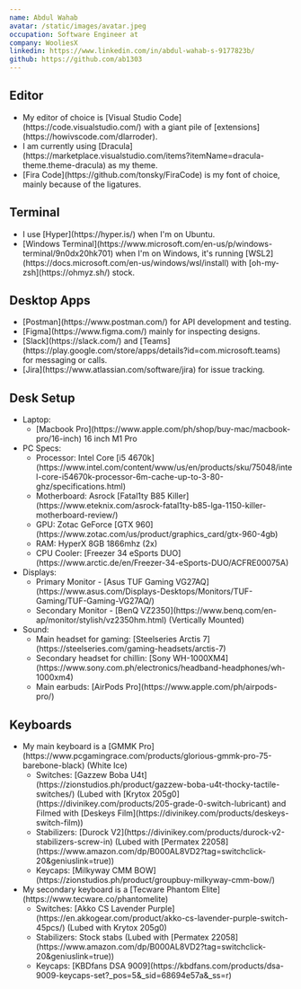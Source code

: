```yaml
---
name: Abdul Wahab
avatar: /static/images/avatar.jpeg
occupation: Software Engineer at
company: WooliesX
linkedin: https://www.linkedin.com/in/abdul-wahab-s-9177823b/
github: https://github.com/ab1303
---
```


## Editor

<ul>
  <li>
    My editor of choice is [Visual Studio Code](https://code.visualstudio.com/) with a giant pile of
    [extensions](https://howivscode.com/dlarroder).
  </li>
  <li>
    I am currently using
    [Dracula](https://marketplace.visualstudio.com/items?itemName=dracula-theme.theme-dracula) as my
    theme.
  </li>
  <li>
    [Fira Code](https://github.com/tonsky/FiraCode) is my font of choice, mainly because of the
    ligatures.
  </li>
</ul>

## Terminal

<ul>
  <li>I use [Hyper](https://hyper.is/) when I'm on Ubuntu.</li>
  <li>
    [Windows Terminal](https://www.microsoft.com/en-us/p/windows-terminal/9n0dx20hk701) when I'm on
    Windows, it's running [WSL2](https://docs.microsoft.com/en-us/windows/wsl/install) with
    [oh-my-zsh](https://ohmyz.sh/) stock.
  </li>
</ul>

## Desktop Apps

<ul>
  <li>[Postman](https://www.postman.com/) for API development and testing.</li>
  <li>[Figma](https://www.figma.com/) mainly for inspecting designs.</li>
  <li>
    [Slack](https://slack.com/) and
    [Teams](https://play.google.com/store/apps/details?id=com.microsoft.teams) for messaging or
    calls.
  </li>
  <li>[Jira](https://www.atlassian.com/software/jira) for issue tracking.</li>
</ul>

## Desk Setup

<ul>
  <li>
    Laptop:
    <ul>
      <li>
        [Macbook Pro](https://www.apple.com/ph/shop/buy-mac/macbook-pro/16-inch) 16 inch M1 Pro
      </li>
    </ul>
  </li>
  <li>
    PC Specs:
    <ul>
      <li>
        Processor: Intel Core [i5
        4670k](https://www.intel.com/content/www/us/en/products/sku/75048/intel-core-i54670k-processor-6m-cache-up-to-3-80-ghz/specifications.html)
      </li>
      <li>
        Motherboard: Asrock [Fatal1ty B85
        Killer](https://www.eteknix.com/asrock-fatal1ty-b85-lga-1150-killer-motherboard-review/)
      </li>
      <li>
        GPU: Zotac GeForce [GTX 960](https://www.zotac.com/us/product/graphics_card/gtx-960-4gb)
      </li>
      <li>RAM: HyperX 8GB 1866mhz (2x)</li>
      <li>
        CPU Cooler: [Freezer 34 eSports
        DUO](https://www.arctic.de/en/Freezer-34-eSports-DUO/ACFRE00075A)
      </li>
    </ul>
  </li>
  <li>
    Displays:
    <ul>
      <li>
        Primary Monitor - [Asus TUF Gaming
        VG27AQ](https://www.asus.com/Displays-Desktops/Monitors/TUF-Gaming/TUF-Gaming-VG27AQ/)
      </li>
      <li>
        Secondary Monitor - [BenQ VZ2350](https://www.benq.com/en-ap/monitor/stylish/vz2350hm.html)
        (Vertically Mounted)
      </li>
    </ul>
  </li>
  <li>
    Sound:
    <ul>
      <li>
        Main headset for gaming: [Steelseries Arctis
        7](https://steelseries.com/gaming-headsets/arctis-7)
      </li>
      <li>
        Secondary headset for chillin: [Sony
        WH-1000XM4](https://www.sony.com.ph/electronics/headband-headphones/wh-1000xm4)
      </li>
      <li>Main earbuds: [AirPods Pro](https://www.apple.com/ph/airpods-pro/)</li>
    </ul>
  </li>
</ul>

## Keyboards

<ul>
  <li>
    My main keyboard is a [GMMK
    Pro](https://www.pcgamingrace.com/products/glorious-gmmk-pro-75-barebone-black) (White Ice)
    <ul>
      <li>
        Switches: [Gazzew Boba
        U4t](https://zionstudios.ph/product/gazzew-boba-u4t-thocky-tactile-switches/) (Lubed with
        [Krytox 205g0](https://divinikey.com/products/205-grade-0-switch-lubricant) and Filmed with
        [Deskeys Film](https://divinikey.com/products/deskeys-switch-film))
      </li>
      <li>
        Stabilizers: [Durock V2](https://divinikey.com/products/durock-v2-stabilizers-screw-in)
        (Lubed with [Permatex
        22058](https://www.amazon.com/dp/B000AL8VD2?tag=switchclick-20&geniuslink=true))
      </li>
      <li>
        Keycaps: [Milkyway CMM BOW](https://zionstudios.ph/product/groupbuy-milkyway-cmm-bow/)
      </li>
    </ul>
  </li>
  <li>
    My secondary keyboard is a [Tecware Phantom Elite](https://www.tecware.co/phantomelite)
    <ul>
      <li>
        Switches: [Akko CS Lavender
        Purple](https://en.akkogear.com/product/akko-cs-lavender-purple-switch-45pcs/) (Lubed with
        Krytox 205g0)
      </li>
      <li>
        Stabilizers: Stock stabs (Lubed with [Permatex
        22058](https://www.amazon.com/dp/B000AL8VD2?tag=switchclick-20&geniuslink=true))
      </li>
      <li>
        Keycaps: [KBDfans DSA
        9009](https://kbdfans.com/products/dsa-9009-keycaps-set?_pos=5&_sid=68694e57a&_ss=r)
      </li>
    </ul>
  </li>
</ul>
